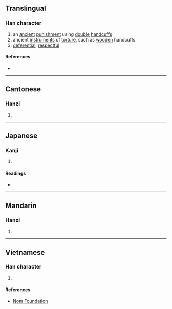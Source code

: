 {{character info}}
==Translingual==

===Han character===
{{Han char|rn=64|rad=手|as=06|sn=10|four=44503|canj=TCQ|ids=⿱共手}}

# an [[ancient]] [[punishment]] using [[double]] [[handcuff]]s
# ancient [[instrument]]s of [[torture]], such as [[wooden]] handcuffs
# [[deferential]], [[respectful]]

====References====
* {{Han ref|kx=0428.030|dkj=11995|dj=0777.010|hdz=31863.040|uh=62F2|ud=25330|bh=D1B1|bd=53681}}

----

==Cantonese==

===Hanzi===
{{yue-hanzi|jyut=[[gung2]]|y=gung2}}

# {{rfdef|yue|sort=手06}}

----

==Japanese==

===Kanji===
{{ja-kanji|grade=|rs=手06}}

# {{rfdef|ja|sort=手06}}

====Readings====
* {{ja-readings|on=[[きょう]] (kyō), [[く]] (ku), [[きょく]] (kyoku), [[こく]] (koku), [[きく]] (kiku)|kun=[[てかせ]] (tekase)}}

----

==Mandarin==

===Hanzi===
{{cmn-hanzi|pin=[[gǒng]] ([[gong3]])|wg=kung<sup>3</sup>}}

# {{rfdef|cmn|sort=手06}}

----

==Vietnamese==

===Han character===
{{vi-readings|reading=còng|rs=手06}}

# {{rfdef|vi|sort=手06}}

====References====
* [http://nomfoundation.org/common/nom_details.php?codepoint=62f2 Nom Foundation]